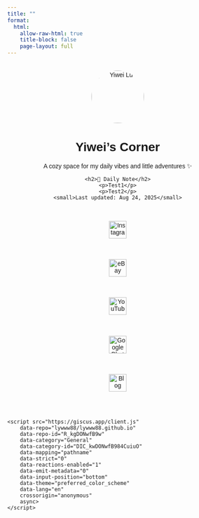 ```yaml
---
title: ""
format:
  html:
    allow-raw-html: true
    title-block: false
    page-layout: full
---
```


<div style="max-width:700px;margin:2rem auto;text-align:center;font-family:sans-serif;">

  <!-- 头像 -->
  <img src="images/Headshot.jpg" alt="Yiwei Lu" width="120" height="120" style="border-radius:50%;">

  <!-- 标题 -->
  <h1>Yiwei's Corner</h1>
  <p>A cozy space for my daily vibes and little adventures ✨</p>

  <!-- Daily Note -->
  <div>
    <h2>📌 Daily Note</h2>
    <p>Test1</p>
    <p>Test2</p>
    <small>Last updated: Aug 24, 2025</small>
  </div>

<div style="margin-top:2rem;display:flex;flex-direction:column;align-items:center;gap:1.2rem;">

  <!-- Instagram -->
  <a href="https://instagram.com/REPLACE_YOUR_IG" target="_blank">
    <img src="https://cdn-icons-png.flaticon.com/512/2111/2111463.png" alt="Instagram" style="height:40px;">
  </a>

  <!-- eBay -->
  <a href="https://www.ebay.com/usr/w_shoppp" target="_blank">
    <img src="https://upload.wikimedia.org/wikipedia/commons/1/1b/EBay_logo.png" alt="eBay" style="height:40px;">
  </a>

  <!-- YouTube -->
  <a href="https://youtube.com/" target="_blank">
    <img src="https://cdn-icons-png.flaticon.com/512/1384/1384060.png" alt="YouTube" style="height:40px;">
  </a>

  <!-- Google Photos -->
  <a href="https://photos.google.com/" target="_blank">
    <img src="https://upload.wikimedia.org/wikipedia/commons/1/12/Google_Photos_icon.svg" alt="Google Photos" style="height:40px;">
  </a>

  <!-- Blog -->
  <a href="/blog.html" target="_self">
    <img src="https://cdn-icons-png.flaticon.com/512/2932/2932624.png" alt="Blog" style="height:40px;">
  </a>

</div>

  <!-- 💬 Giscus -->
  <div style="margin-top:3rem;text-align:left;">
    <script src="https://giscus.app/client.js"
        data-repo="lywww88/lywww88.github.io"
        data-repo-id="R_kgDONwfB9w"
        data-category="General"
        data-category-id="DIC_kwDONwfB984CuiuO"
        data-mapping="pathname"
        data-strict="0"
        data-reactions-enabled="1"
        data-emit-metadata="0"
        data-input-position="bottom"
        data-theme="preferred_color_scheme"
        data-lang="en"
        crossorigin="anonymous"
        async>
    </script>
  </div>

</div>
